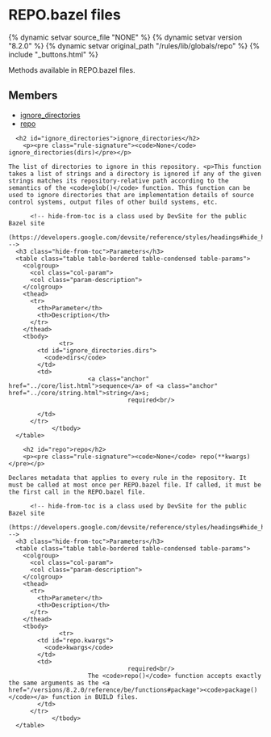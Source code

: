 <html devsite>
<head>
  <meta name="project_path" value="/_project.yaml">
  <meta name="book_path" value="/versions/8.2.0/_book.yaml">
</head>
<body>

<h1 class="page-title" id="modules.repo">REPO.bazel files</h1>

{% dynamic setvar source_file "NONE" %}
{% dynamic setvar version "8.2.0" %}
{% dynamic setvar original_path "/rules/lib/globals/repo" %}
{% include "_buttons.html" %}
<!-- {% raw %} -->

Methods available in REPO.bazel files.

<h2>Members</h2>
<ul>
    <li>
    <a href="#ignore_directories">ignore_directories</a>
  </li>
      <li>
    <a href="#repo">repo</a>
  </li>
  </ul>

      <h2 id="ignore_directories">ignore_directories</h2>
        <p><pre class="rule-signature"><code>None</code> ignore_directories(dirs)</pre></p>

    The list of directories to ignore in this repository. <p>This function takes a list of strings and a directory is ignored if any of the given strings matches its repository-relative path according to the semantics of the <code>glob()</code> function. This function can be used to ignore directories that are implementation details of source control systems, output files of other build systems, etc.

          <!-- hide-from-toc is a class used by DevSite for the public Bazel site
      (https://developers.google.com/devsite/reference/styles/headings#hide_headings_from_the_toc) -->
      <h3 class="hide-from-toc">Parameters</h3>
      <table class="table table-bordered table-condensed table-params">
        <colgroup>
          <col class="col-param">
          <col class="param-description">
        </colgroup>
        <thead>
          <tr>
            <th>Parameter</th>
            <th>Description</th>
          </tr>
        </thead>
        <tbody>
                  <tr>
            <td id="ignore_directories.dirs">
              <code>dirs</code>
            </td>
            <td>
                          <a class="anchor" href="../core/list.html">sequence</a> of <a class="anchor" href="../core/string.html">string</a>s;
                                     required<br/>

            </td>
          </tr>
                </tbody>
      </table>

        <h2 id="repo">repo</h2>
        <p><pre class="rule-signature"><code>None</code> repo(**kwargs)</pre></p>

    Declares metadata that applies to every rule in the repository. It must be called at most once per REPO.bazel file. If called, it must be the first call in the REPO.bazel file.

          <!-- hide-from-toc is a class used by DevSite for the public Bazel site
      (https://developers.google.com/devsite/reference/styles/headings#hide_headings_from_the_toc) -->
      <h3 class="hide-from-toc">Parameters</h3>
      <table class="table table-bordered table-condensed table-params">
        <colgroup>
          <col class="col-param">
          <col class="param-description">
        </colgroup>
        <thead>
          <tr>
            <th>Parameter</th>
            <th>Description</th>
          </tr>
        </thead>
        <tbody>
                  <tr>
            <td id="repo.kwargs">
              <code>kwargs</code>
            </td>
            <td>
                                     required<br/>
                          The <code>repo()</code> function accepts exactly the same arguments as the <a href="/versions/8.2.0/reference/be/functions#package"><code>package()</code></a> function in BUILD files.
            </td>
          </tr>
                </tbody>
      </table>


</body>
</html>

<!-- {% endraw %} -->
